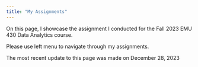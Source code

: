 ```yaml
---
title: "My Assignments"
---
```


On this page, I showcase the assignment I conducted for the Fall 2023 EMU 430 Data Analytics course.

Please use left menu to navigate through my assignments.

The most recent update to this page was made on December 28, 2023
